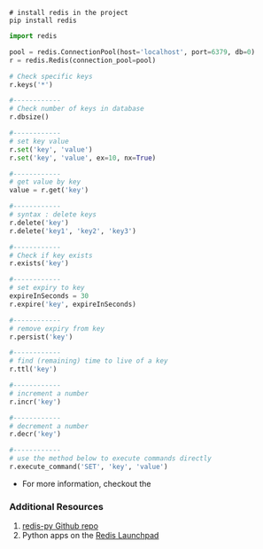 ```shell
# install redis in the project
pip install redis
```

```python
import redis

pool = redis.ConnectionPool(host='localhost', port=6379, db=0)
r = redis.Redis(connection_pool=pool)

# Check specific keys
r.keys('*')

#------------
# Check number of keys in database
r.dbsize()

#------------
# set key value
r.set('key', 'value')
r.set('key', 'value', ex=10, nx=True)

#------------
# get value by key
value = r.get('key')

#------------
# syntax : delete keys
r.delete('key')
r.delete('key1', 'key2', 'key3')

#------------
# Check if key exists
r.exists('key')

#------------
# set expiry to key
expireInSeconds = 30
r.expire('key', expireInSeconds)

#------------
# remove expiry from key
r.persist('key')

#------------
# find (remaining) time to live of a key
r.ttl('key')

#------------
# increment a number
r.incr('key')

#------------
# decrement a number
r.decr('key')

#------------
# use the method below to execute commands directly
r.execute_command('SET', 'key', 'value')
```

- For more information, checkout the

### Additional Resources

1. [redis-py Github repo](https://github.com/redis/redis-py)
1. Python apps on the [Redis Launchpad](https://launchpad.redis.com/)

